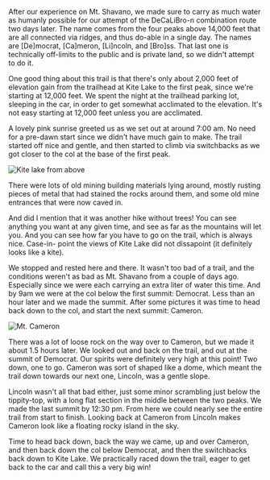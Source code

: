 After our experience on Mt. Shavano, we made sure to carry as much water as
humanly possible for our attempt of the DeCaLiBro-n combination route two
days later. The name comes from the four peaks above 14,000 feet that are all
connected via ridges, and thus do-able in a single day. The names are [De]mocrat,
[Ca]meron, [Li]ncoln, and [Bro]ss. That last one is technically off-limits to
the public and is private land, so we didn't attempt to do it.

One good thing about this trail is that there's only about 2,000 feet of
elevation gain from the trailhead at Kite Lake to the first peak, since we're
starting at 12,000 feet. We spent the night at the trailhead parking lot,
sleeping in the car, in order to get somewhat acclimated to the elevation. It's
not easy starting at 12,000 feet unless you are acclimated.

A lovely pink sunrise greeted us as we set out at around 7:00 am. No need for
a pre-dawn start since we didn't have much gain to make. The trail started off
nice and gentle, and then started to climb via switchbacks as we got closer
to the col at the base of the first peak.

![Kite lake from above](2021/09/09/6c51da8d-ea33-4960-97cf-536fc601c02f.jpeg)

There were lots of old mining building materials lying around, mostly rusting
pieces of metal that had stained the rocks around them, and some old mine
entrances that were now caved in.

And did I mention that it was another hike without trees! You can see anything
you want at any given time, and see as far as the mountains will let you. And
you can see how far you have to go on the trail, which is always nice. Case-in-
point the views of Kite Lake did not dissapoint (it definitely looks like a
kite).

We stopped and rested here and there. It wasn't too bad of a trail, and the
conditions weren't as bad as Mt. Shavano from a couple of days ago. Especially
since we were each carrying an extra liter of water this time. And by 9am we
were at the col below the first summit: Democrat. Less than an hour later and
we made the summit. After some pictures it was time to head back down to the col,
and start the next summit: Cameron.

![Mt. Cameron](2021/09/09/fa1ec7f2-f8cd-4270-9e95-f7f30c7a9fbb.jpeg)

There was a lot of loose rock on the way over to Cameron, but we made it about
1.5 hours later. We looked out and back on the trail, and out at the summit of
Democrat. Our spirits were definitely very high at this point! Two down, one to
go. Cameron was sort of shaped like a dome, which meant the trail down towards
our next one, Lincoln, was a gentle slope.

Lincoln wasn't all that bad either, just some minor scrambling just below the
tippity-top, with a long flat section in the middle between the two peaks. We
made the last summit by 12:30 pm. From here we could nearly see the entire trail
from start to finish. Looking back at Cameron from Lincoln makes Cameron look
like a floating rocky island in the sky.

Time to head back down, back the way we came, up and over Cameron, and then back
down the col below Democrat, and then the switchbacks back down to Kite Lake. We
practically raced down the trail, eager to get back to the car and call this a
very big win!
